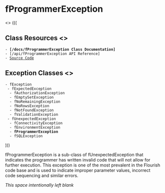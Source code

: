 = fProgrammerException =
<<css mode="next" class="sidebar">>
(((
== Class Resources <<toc skip>> ==
 - '''[/docs/fProgrammerException Class Documentation]'''
 - [/api/fProgrammerException API Reference]
 - [https://github.com/flourishlib/flourish-classes/blob/master/fProgrammerException.php Source Code]

== Exception Classes <<toc skip>> ==
 - fException
  - fExpectedException
   - fAuthorizationException
   - fEmptySetException
   - fNoRemainingException
   - fNoRowsException
   - fNotFoundException
   - fValidationException
  - fUnexpectedException
   - fConnectivityException
   - fEnvironmentException
   - '''fProgrammerException'''
   - fSQLException
)))

fProgrammerException is a sub-class of fUnexpectedException that indicates the programmer has written invalid code that will not allow for further execution. This exception is one of the most prevalent in the Flourish code base and is used to indicate improper parameter values, incorrect code sequencing and similar errors.

''This space intentionally left blank''